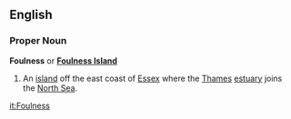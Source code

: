 ==English==
===Proper Noun===
{{wikipedia}}
'''Foulness''' or '''[[Foulness Island]]'''
#An [[island]] off the east coast of [[Essex]] where the [[Thames]] [[estuary]] joins the [[North Sea]].

[[it:Foulness]]
